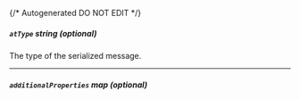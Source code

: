 {/* Autogenerated DO NOT EDIT  */}
##### `atType` _string (optional)_
The type of the serialized message.

---
##### `additionalProperties` _map (optional)_


